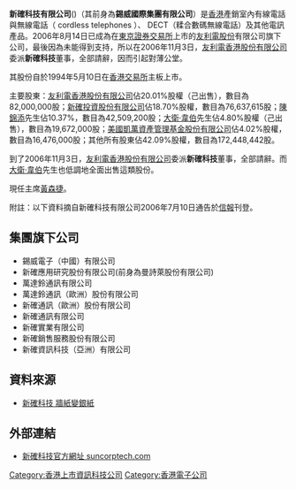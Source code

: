 {{refimprove|time=2013-12-31T14:37:18+00:00}}
'''新確科技有限公司'''({{hkex|1063}})（其前身為'''錫威國際集團有限公司'''）是[[香港|香港]]產銷室內有線電話與無線電話（ cordless telephones ）、 DECT（糅合數碼無線電話）及其他電訊產品。2006年8月14日已成為在[[東京證券交易所|東京證券交易所]]上市的[[友利電股份|友利電股份]]有限公司旗下公司，最後因為未能得到支持，所以在2006年11月3日，[[友利電香港股份有限公司|友利電香港股份有限公司]]委派'''新確科技'''董事，全部請辭，因而引起對薄公堂。

其股份自於1994年5月10日在[[香港交易所|香港交易所]]主板上市。

主要股東：[[友利電香港股份有限公司|友利電香港股份有限公司]]佔20.01%股權（己出售），數目為82,000,000股；[[新確投資股份有限公司|新確投資股份有限公司]]佔18.70%股權，數目為76,637,615股；[[陳錦添|陳錦添]]先生佔10.37%，數目為42,509,200股；[[大衛·韋伯|大衛·韋伯]]先生佔4.80%股權（己出售），數目為19,672,000股；[[美國凱萬資產管理基金股份有限公司|美國凱萬資產管理基金股份有限公司]]佔4.02%股權，數目為16,476,000股；其他所有股東佔42.09%股權，數目為172,448,442股。

到了2006年11月3日，[[友利電香港股份有限公司|友利電香港股份有限公司]]委派'''新確科技'''董事，全部請辭。而[[大衛·韋伯|大衛·韋伯]]先生也低調地全面出售這類股份。

現任主席[[黃森捷|黃森捷]]。

附註：以下資料摘自新確科技有限公司2006年7月10日通告於[[信報|信報]]刊登。


==集團旗下公司==
*錫威電子（中國）有限公司
*新確應用研究股份有限公司(前身為曼詩萊股份有限公司)
*萬達鈴通訊有限公司
*萬達鈴通訊（歐洲）股份有限公司
*新確通訊（歐洲）股份有限公司
*新確通訊有限公司
*新確實業有限公司
*新確銷售服務股份有限公司
*新確資訊科技（亞洲）有限公司

==資料來源==
*[https://web.archive.org/web/20070313113208/http://www.xpweekly.com/share/xpweekly/0291/finance/20040316finance0084/content.htm 新確科技 牆紙變銀紙]

==外部連結==
* [http://www.suncorptech.com 新確科技官方網址 suncorptech.com] {{Wayback|url=http://www.suncorptech.com/ |date=20180913094128 }}

[[Category:香港上市資訊科技公司|Category:香港上市資訊科技公司]]
[[Category:香港電子公司|Category:香港電子公司]]